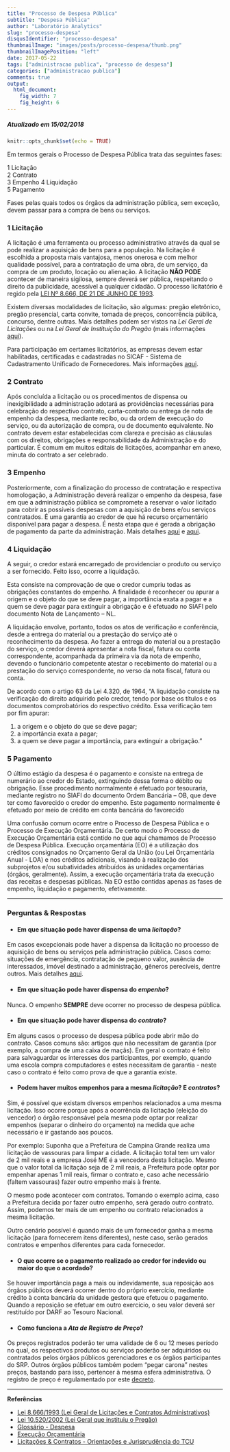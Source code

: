 ```yaml
---
title: "Processo de Despesa Pública"
subtitle: "Despesa Pública"
author: "Laboratório Analytics"
slug: "processo-despesa"
disqusIdentifier: "processo-despesa"
thumbnailImage: "images/posts/processo-despesa/thumb.png"
thumbnailImagePosition: "left"
date: 2017-05-22
tags: ["administracao publica", "processo de despesa"]
categories: ["administracao publica"]
comments: true
output:
  html_document:
    fig_width: 7
    fig_height: 6
---
```


##### **Atualizado em 15/02/2018**

```r
knitr::opts_chunk$set(echo = TRUE)
```

Em termos gerais o Processo de Despesa Pública trata das seguintes fases:  

1 Licitação  
2 Contrato  
3 Empenho
4 Liquidação  
5 Pagamento  

Fases pelas quais todos os órgãos da administração pública, sem exceção, devem passar para a compra de bens ou serviços.

### 1  Licitação

A licitação é uma ferramenta ou processo administrativo através da qual se pode realizar a aquisição de bens para a população. Na licitação é escolhida a proposta mais vantajosa, menos onerosa e com melhor qualidade possível, para a contratação de uma obra, de um serviço, da compra de um produto, locação ou alienação. A licitação **NÃO PODE** acontecer de maneira sigilosa, sempre deverá ser pública, respeitando o direito da publicidade, acessível a qualquer cidadão. O processo licitatório é regido pela [LEI Nº 8.666, DE 21 DE JUNHO DE 1993](http://www.planalto.gov.br/ccivil_03/leis/L8666cons.htm).


Existem diversas modalidades de licitação, são algumas: pregão eletrônico, pregão presencial, carta convite, tomada de preços, concorrência pública, concurso, dentre outras. Mais detalhes podem ser vistos na *Lei Geral de Licitações* ou na *Lei Geral de Instituição do Pregão* (mais informações [aqui](https://www.comprasgovernamentais.gov.br/images/conteudo/ArquivosCGNOR/SEBRAE/PREGO-PRESENCIAL-E-ELETRNICO.pdf)).


Para participação em certames licitatórios, as empresas devem estar habilitadas, certificadas e cadastradas no SICAF - Sistema de Cadastramento Unificado de Fornecedores. Mais informações [aqui](http://www.justicaeleitoral.jus.br/arquivos/tre-ma-perguntas-frequentes-faq-cadastro-no-sicaf).

### 2  Contrato

Após concluída a licitação ou os procedimentos de dispensa ou inexigibilidade a administração adotará as providências necessárias para celebração do respectivo contrato, carta-contrato ou entrega de nota de empenho da despesa, mediante recibo, ou da ordem de execução do serviço, ou da autorização de compra, ou de documento equivalente. No contrato devem estar estabelecidas com clareza e precisão as cláusulas com os direitos, obrigações e responsabilidade da Administração e do particular. É comum em muitos editais de licitações, acompanhar em anexo, minuta do contrato a ser celebrado.

### 3  Empenho

Posteriormente, com a finalização do processo de contratação e respectiva homologação, a Administração deverá realizar o empenho da despesa, fase em que a administração pública se compromete a reservar o valor licitado para cobrir as possíveis despesas com a aquisição de bens e/ou serviços contratados. É uma garantia ao credor de que há recurso orçamentário disponível para pagar a despesa. É nesta etapa que é gerada a obrigação de pagamento da parte da administração. Mais detalhes [aqui](http://www.portaltransparencia.gov.br/glossario/DetalheGlossario.asp?letra=e) e [aqui](http://www.planalto.gov.br/ccivil_03/Leis/L4320.htm#art58).

### 4  Liquidação

A seguir, o credor estará encarregado de providenciar o produto ou serviço a ser fornecido. Feito isso, ocorre a liquidação.

Esta consiste na comprovação de que o credor cumpriu todas as obrigações constantes do empenho. A finalidade é reconhecer ou apurar a origem e o objeto do que se deve pagar, a importância exata a pagar e a quem se deve pagar para extinguir a obrigação e é efetuado no SIAFI pelo documento Nota de Lançamento – NL.

A liquidação envolve, portanto, todos os atos de verificação e conferência, desde a entrega do material ou a prestação do serviço até o reconhecimento da despesa. Ao fazer a entrega do material ou a prestação do serviço, o credor deverá apresentar a nota fiscal, fatura ou conta correspondente, acompanhada da primeira via da nota de empenho, devendo o funcionário competente atestar o recebimento do material ou a prestação do serviço correspondente, no verso da nota fiscal, fatura ou conta.

De acordo com o artigo 63 da Lei 4.320, de 1964,
“A liquidação consiste na verificação do direito adquirido pelo credor, tendo por base os títulos e os documentos comprobatórios do respectivo crédito.
Essa verificação tem por fim apurar:

1. a origem e o objeto do que se deve pagar;
2. a importância exata a pagar;
3. a quem se deve pagar a importância, para extinguir a obrigação.”


### 5  Pagamento

O último estágio da despesa é o pagamento e consiste na entrega de numerário ao credor do Estado, extinguindo dessa forma o débito ou obrigação. Esse procedimento normalmente é efetuado por tesouraria, mediante registro no SIAFI do documento Ordem Bancária – OB, que deve ter como favorecido o credor do empenho. Este pagamento normalmente é efetuado por meio de crédito em conta bancária do favorecido


Uma confusão comum ocorre entre o Processo de Despesa Pública e o Processo de Execução Orçamentária. De certo modo o Processo de Execução Orçamentária está contido no que aqui chamamos de Processo de Despesa Pública. Execução orçamentária (EO) é a utilização dos créditos consignados no Orçamento Geral da União (ou Lei Orçamentária Anual - LOA) e nos créditos adicionais, visando à realização dos subprojetos e/ou subatividades atribuídos às unidades orçamentárias (órgãos, geralmente). Assim, a execução orçamentária trata da execução das receitas e despesas públicas. Na EO estão contidas apenas as fases de empenho, liquidação e pagamento, efetivamente.

----

### Perguntas & Respostas

- #### Em que situação pode haver dispensa de uma *licitação*?

Em casos excepcionais pode haver a dispensa da licitação no processo de aquisição de bens ou serviços pela administração pública. Casos como: situações de emergência, contratação de pequeno valor, ausência de interessados, imóvel destinado a administração, gêneros perecíveis, dentre outros. Mais detalhes [aqui](http://www.planalto.gov.br/ccivil_03/leis/L8666cons.htm#art24).


- ####  Em que situação pode haver dispensa do *empenho*?

Nunca. O empenho **SEMPRE** deve ocorrer no processo de despesa pública.

- ####  Em que situação pode haver dispensa do *contrato*?

Em alguns casos o processo de despesa pública pode abrir mão do contrato. Casos comuns são: artigos que não necessitam de garantia (por exemplo, a compra de uma caixa de maçãs). Em geral o contrato é feito para salvaguardar os interesses dos participantes, por exemplo, quando uma escola compra computadores e estes necessitam de garantia - neste caso o contrato é feito como prova de que a garantia existe. <!--(revisar isso)-->

- ####  Podem haver muitos empenhos para a mesma *licitação*? E *contratos*?

Sim, é possível que existam diversos empenhos relacionados a uma mesma licitação. Isso ocorre porque após a ocorrência da licitação (eleição do vencedor) o órgão responsável pela mesma pode optar por realizar empenhos (separar o dinheiro do orçamento) na medida que ache necessário e ir gastando aos poucos. 

Por exemplo: Suponha que a Prefeitura de Campina Grande realiza uma licitação de vassouras para limpar a cidade. A licitação total tem um valor de 2 mil reais e a empresa José ME é a vencedora desta licitação. Mesmo que o valor total da licitação seja de 2 mil reais, a Prefeitura pode optar por empenhar apenas 1 mil reais, firmar o contrato e, caso ache necessário (faltem vassouras) fazer outro empenho mais à frente.

O mesmo pode acontecer com contratos. Tomando o exemplo acima, caso a Prefeitura decida por fazer outro empenho, será gerado outro contrato. Assim, podemos ter mais de um empenho ou contrato relacionados a mesma licitação.

Outro cenário possível é quando mais de um fornecedor ganha a mesma licitação (para fornecerem itens diferentes), neste caso, serão gerados contratos e empenhos diferentes para cada fornecedor.


- ####  O que ocorre se o pagamento realizado ao credor for indevido ou maior do que o acordado?

Se houver importância paga a mais ou indevidamente, sua reposição aos órgãos públicos deverá ocorrer dentro do próprio exercício, mediante crédito à conta bancária da unidade gestora que efetuou o pagamento. Quando a reposição se efetuar em outro exercício, o seu valor deverá ser restituído por DARF ao Tesouro Nacional.


- ####  Como funciona a *Ata de Registro de Preço*?

Os preços registrados poderão ter uma validade de 6 ou 12 meses período no qual, os respectivos produtos ou serviços poderão ser adquiridos ou contratados pelos órgãos públicos gerenciadores e os órgãos participantes do SRP. Outros órgãos públicos também podem "pegar carona" nestes preços, bastando para isso, pertencer à mesma esfera administrativa. O registro de preço é regulamentado por este [decreto](http://www.planalto.gov.br/ccivil_03/_Ato2011-2014/2013/Decreto/D7892.htm).


----


**Referências**

* [Lei 8.666/1993 (Lei Geral de Licitações e Contratos Administrativos)](http://www.planalto.gov.br/ccivil_03/leis/L8666cons.htm)  
* [Lei 10.520/2002 (Lei Geral que instituiu o Pregão)](http://www.planalto.gov.br/ccivil_03/leis/2002/l10520.htm)  
* [Glossário - Despesa](http://transparencia.prefeitura.sp.gov.br/contas/arquivos/Liquida%C3%A7%C3%B5es/glossario.pdf)  
* [Execução Orçamentária](http://www.tesouro.fazenda.gov.br/execucao-orcamentaria)  
* [Licitações & Contratos - Orientações e Jurisprudência do TCU](http://portal.tcu.gov.br/lumis/portal/file/fileDownload.jsp?inline=1&fileId=8A8182A24D6E86A4014D72AC81CA540A)
